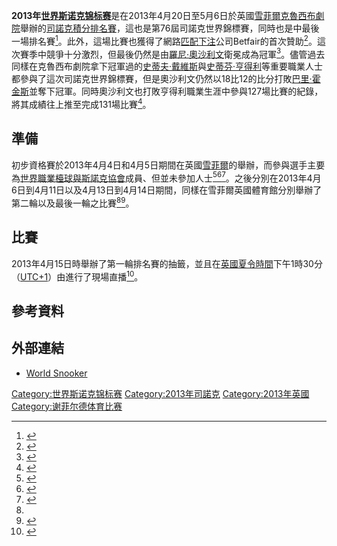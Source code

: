 {{桌球大赛
| tournament_name = {{Link-en|Betfair|Betfair}}<br />[[斯诺克世界锦标赛|司諾克世界錦標賽]]
| dates = 2013年4月20日至5月6日
| venue = [[克魯西布劇院|克魯西布劇院]]
| location = [[雪菲爾|雪菲爾]]
| country = 英格蘭
| organisation = [[世界職業檯球與斯諾克協會|世界職業檯球與斯諾克協會]]
| format = [[斯诺克职业选手世界排名|積分排名賽]]
| Total prize fund = 1,111,000[[英鎊|英鎊]]<ref>{{Cite web |url= http://www.worldsnooker.com/staticFiles/65/b3/0,,13165~176997,00.pdf |title= THE TOUR 2012/2013 |author=  |date= 2012年9月15日 |publisher= [[世界職業檯球與斯諾克協會|世界職業檯球與斯諾克協會]] |language= en |accessdate= 2013年5月9日 |quote=  |deadurl= yes |archiveurl= https://www.webcitation.org/6AhWe1ItY?url=http://www.worldsnooker.com/staticFiles/65/b3/0,,13165~176997,00.pdf |archivedate= 2012年9月15日 }}</ref>
| winners_share = 250,000英鎊
| highest_break = 143
| winner = {{flagicon|ENG}} [[羅尼·奧沙利文|羅尼·奧沙利文]] 
| runner_up = {{flagicon|ENG}} [[巴里·霍金斯|巴里·霍金斯]]
| score = 18–12
| previous = {{Link-en|2012年司諾克世界錦標賽|2012 World Snooker Championship|2012年}}
| next = [[2014年世界斯诺克錦標賽|2014年]]
}}

'''2013年{{Link-en|Betfair|Betfair}}[[世界斯诺克锦标赛|世界斯诺克锦标赛]]'''是在2013年4月20日至5月6日於英國[[雪菲爾|雪菲爾]][[克魯西布劇院|克魯西布劇院]]舉辦的[[司諾克|司諾克]][[斯诺克职业选手世界排名|積分排名賽]]，這也是第76屆司諾克世界錦標賽，同時也是{{Link-en|2012-2013司諾克賽季|Snooker season 2012/2013}}中最後一場排名賽<ref>{{Cite web |url= http://snooker.org/res/index.asp?template=2&season=2012 |title= Calendar 2012/2013 |author=  |date=  |publisher= Snooker.org |language= en |accessdate= 2013年5月9日 |quote=  |archive-date= 2012年5月28日 |archive-url= https://web.archive.org/web/20120528084712/http://www.snooker.org/res/index.asp?template=2&season=2012 |dead-url= no }}</ref>。此外，這場比賽也獲得了網路[[匹配下注|匹配下注]]公司Betfair的首次贊助<ref>{{Cite web |url=http://www.worldsnooker.com/page/WorldChampionshipEventArticle/0,,13165~3121136,00.html |title=Betfair Sponsor World Championship |author= |date=2013年3月25日 |publisher=[[世界職業檯球與斯諾克協會|世界職業檯球與斯諾克協會]] |language=en |accessdate=2013年5月9日 |quote= |deadurl=yes |archiveurl=https://web.archive.org/web/20130402161339/http://www.worldsnooker.com/page/WorldChampionshipEventArticle/0%2C%2C13165~3121136%2C00.html |archivedate=2013年4月2日 }}</ref>。這次賽季中競爭十分激烈，但最後仍然是由[[羅尼·奧沙利文|羅尼·奧沙利文]]衛冕成為冠軍<ref>{{Cite web |url= http://www.bbc.co.uk/sport/0/snooker/22429642 |title= Ronnie O'Sullivan unsure over defending world snooker title |author=  |date= 2013年5月6日 |publisher= [[BBC體育|BBC體育]] |language= en |accessdate= 2013年5月9日 |quote=  |archive-date= 2013年8月7日 |archive-url= https://web.archive.org/web/20130807074146/http://www.bbc.co.uk/sport/0/snooker/22429642 |dead-url= no }}</ref>。儘管過去同樣在克魯西布劇院拿下冠軍過的[[史蒂夫·戴維斯|史蒂夫·戴維斯]]與[[史蒂芬·亨得利|史蒂芬·亨得利]]等重要職業人士都參與了這次司諾克世界錦標賽，但是奧沙利文仍然以18比12的比分打敗[[巴里·霍金斯|巴里·霍金斯]]並奪下冠軍。同時奧沙利文也打敗亨得利職業生涯中參與127場比賽的紀錄，將其成績往上推至完成131場比賽<ref>{{Cite web |url= http://www.bbc.co.uk/sport/0/snooker/22421611 |title= Ronnie O'Sullivan beats Barry Hawkins to win fifth World title |author= {{Link-en|本·德|Ben Dirs}} |date= 2013年5月6日 |publisher= [[BBC體育|BBC體育]] |language= en |accessdate= 2013年5月9日 |quote=  |archive-date= 2015年2月2日 |archive-url= https://web.archive.org/web/20150202114644/http://www.bbc.co.uk/sport/0/snooker/22421611 |dead-url= no }}</ref>。

== 準備 ==
初步資格賽於2013年4月4日和4月5日期間在英國[[雪菲爾|雪菲爾]]的{{Link-en|雪菲爾英國體育館|English Institute of Sport – Sheffield}}舉辦，而參與選手主要為[[世界職業檯球與斯諾克協會|世界職業檯球與斯諾克協會]]成員、但並未參加{{Link-en|世界盃斯諾克冠軍賽|World Snooker Tour}}人士<ref>{{Cite web |url=http://www.worldsnooker.com/staticFiles/7d/bb/0,,13165~179069,00.pdf |title=WORLD CHAMPIONSHIP-MEMBERS NOT ON A TOUR DRAW |author= |date= |publisher=[[世界職業檯球與斯諾克協會|世界職業檯球與斯諾克協會]] |language=en |accessdate=2013年5月9日 |quote= |deadurl=yes |archiveurl=https://www.webcitation.org/6OyU9xwkS?url=http://www.worldsnooker.com/staticFiles/7d/bb/0,,13165~179069,00.pdf |archivedate=2014-04-20 }}</ref><ref>{{Cite web |url=http://3a43ed9bbf8e4c3a0092-e5ae3e47d460213726cd286f2f322a12.r38.cf3.rackcdn.com/b9a79248-067d-4dfc-a427-63b2ef03f4bd.pdf |title=BETFAIR WORLD CHAMPIONSHIP PRE-QUALIFIERS DRAW |author= |date= |publisher=[[世界職業檯球與斯諾克協會|世界職業檯球與斯諾克協會]] |language=en |accessdate=2013年5月9日 |quote= |deadurl=yes |archiveurl=https://www.webcitation.org/6FffCbhPC?url=http://3a43ed9bbf8e4c3a0092-e5ae3e47d460213726cd286f2f322a12.r38.cf3.rackcdn.com/b9a79248-067d-4dfc-a427-63b2ef03f4bd.pdf |archivedate=2013-04-06 }}</ref><ref name = "Snooker.org">{{Cite web |url= http://snooker.org/res/index.asp?event=225 |title= Betfair World Championship Qualifiers |author=  |date=  |publisher= Snooker.org |language= en |accessdate= 2013年5月9日 |quote=  |archive-date= 2013年4月20日 |archive-url= https://web.archive.org/web/20130420064558/http://snooker.org/res/index.asp?event=225 |dead-url= no }}</ref>。之後分別在2013年4月6日到4月11日以及4月13日到4月14日期間，同樣在雪菲爾英國體育館分別舉辦了第二輪以及最後一輪之比賽<ref name = "Snooker.org"/><ref>{{Cite web |url=http://3a43ed9bbf8e4c3a0092-e5ae3e47d460213726cd286f2f322a12.r38.cf3.rackcdn.com/b1d477d0-43ce-4f32-a3dd-4380fa926e5b.pdf |title=BETFAIR WORLD CHAMPIONSHIP QUALIFIERS DRAW |author= |date= |publisher=[[世界職業檯球與斯諾克協會|世界職業檯球與斯諾克協會]] |language=en |accessdate=2013年5月9日 |quote= |deadurl=yes |archiveurl=https://www.webcitation.org/6FtuCBQpA?url=http://3a43ed9bbf8e4c3a0092-e5ae3e47d460213726cd286f2f322a12.r38.cf3.rackcdn.com/b1d477d0-43ce-4f32-a3dd-4380fa926e5b.pdf |archivedate=2013-04-15 }}</ref>。

== 比賽 ==
2013年4月15日時舉辦了第一輪排名賽的抽籤，並且在[[英國夏令時間|英國夏令時間]]下午1時30分（[[UTC+1|UTC+1]]）由{{Link-en|Talksport|Talksport}}進行了現場直播<ref>{{Cite web |url=http://www.worldsnooker.com/page/NewsArticles/0,,13165~3128562,00.html |title=Top 16 Set For Crucible |author= |date=2013年4月1日 |publisher=[[世界職業檯球與斯諾克協會|世界職業檯球與斯諾克協會]] |language=en |accessdate=2013年5月9日 |quote= |deadurl=yes |archiveurl=https://web.archive.org/web/20130404090730/http://www.worldsnooker.com/page/NewsArticles/0%2C%2C13165~3128562%2C00.html |archivedate=2013年4月4日 }}</ref>。

== 參考資料 ==
{{Reflist}}

== 外部連結 ==
* [https://web.archive.org/web/20130404235103/http://www.worldsnooker.com/page/WorldChampionshipEvent World Snooker]

{{斯诺克世界锦标赛}}

[[Category:世界斯诺克锦标赛|Category:世界斯诺克锦标赛]]
[[Category:2013年司諾克|Category:2013年司諾克]]
[[Category:2013年英國|Category:2013年英國]]
[[Category:谢菲尔德体育比赛|Category:谢菲尔德体育比赛]]